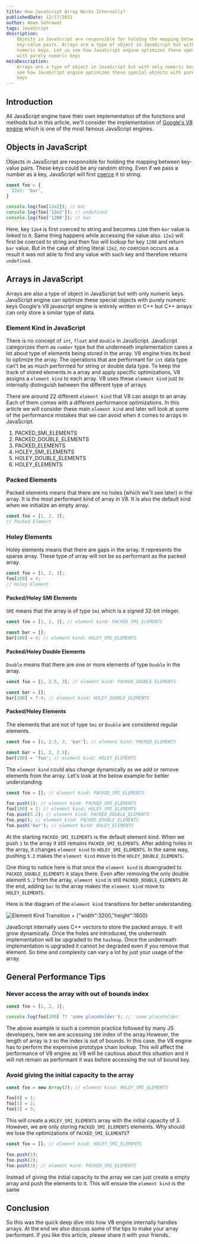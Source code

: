 ```yaml
---
title: How JavaScript Array Works Internally?
publishedDate: 12/17/2021
author: Aman Sehrawat
tags: JavaScript
description:
    Objects in JavaScript are responsible for holding the mapping between
    key-value pairs. Arrays are a type of object in JavaScript but with only
    numeric keys. Let us see how JavaScript engine optimizes these special objects
    with purely numeric keys
metaDescription:
    Arrays are a type of object in JavaScript but with only numeric keys. Let us
    see how JavaScript engine optimizes these special objects with purely numeric
    keys
---
```


## Introduction

All JavaScript engine have their own implementation of the functions and methods
but in this article, we'll consider the implementation of
[Google's V8 engine](https://v8.dev/) which is one of the most famous JavaScript
engines.

## Objects in JavaScript

Objects in JavaScript are responsible for holding the mapping between key-value
pairs. These keys could be any random string. Even if we pass a number as a key,
JavaScript will first
[coerce](https://developer.mozilla.org/en-US/docs/Glossary/Type_coercion) it to
string.

```JavaScript
const foo = {
  12e2: 'bar',
}

console.log(foo[12e2]); // bar
console.log(foo['12e2']); // undefined
console.log(foo['1200']); // bar
```

Here, key `12e4` is first coerced to string and becomes `1200` then `bar` value
is linked to it. Same thing happens while accessing the value also. `12e2` will
first be coerced to string and then foo will lookup for key `1200` and return
`bar` value. But in the case of string literal `12e2`, no coercion occurs as a
result it was not able to find any value with such key and therefore returns
`undefined`.

## Arrays in JavaScript

Arrays are also a type of object in JavaScript but with only numeric keys.
JavaScript engine can optimize these special objects with purely numeric keys
Google's V8 javascript engine is entirely written in C++ but C++ arrays can only
store a similar type of data.

### Element Kind in JavaScript

There is no concept of `int`, `float` and `double` in JavaScript. JavaScript
categorizes them as `number` type but the underneath implementation cares a lot
about type of elements being stored in the array. V8 engine tries its best to
optimize the array. The operations that are performant for `int` data type can't
be as much performed for string or double data type. To keep the track of stored
elements in a array and apply specific optimizations, V8 assigns a
`element kind` to each array. V8 uses these `element kind` just to internally
distinguish between the different type of arrays

There are around 22 different `element kind` that V8 can assign to an array. Each
of them comes with a different performance optimizations. In this article we
will consider these main `element kind` and later will look at some of the
performance mistakes that we can avoid when it comes to arrays in JavaScript.

1. PACKED_SMI_ELEMENTS
2. PACKED_DOUBLE_ELEMENTS
3. PACKED_ELEMENTS
4. HOLEY_SMI_ELEMENTS
5. HOLEY_DOUBLE_ELEMENTS
6. HOLEY_ELEMENTS

### Packed Elements

Packed elements means that there are no holes (which we'll see later) in the
array. It is the most performant kind of array in V8. It is also the default
kind when we initialize an empty array.

```javascript
const foo = [1, 2, 3];
// Packed Element
```

### Holey Elements

Holey elements means that there are gaps in the array. It represents the sparse
array. These type of array will not be as performant as the packed array.

```javascript
const foo = [1, 2, 3];
foo[100] = 4;
// Holey Element
```

#### Packed/Holey SMI Elements

`SMI` means that the array is of type `Smi` which is a signed 32-bit integer.

```javascript
const foo = [1, 2, 3]; // element kind: PACKED_SMI_ELEMENTS

const bar = [];
bar[100] = 4; // element kind: HOLEY_SMI_ELEMENTS
```

#### Packed/Holey Double Elements

`Double` means that there are one or more elements of type `Double` in the
array.

```javascript
const foo = [1, 2.5, 3]; // element kind: PACKED_DOUBLE_ELEMENTS

const bar = [];
bar[100] = 7.4; // element kind: HOLEY_DOUBLE_ELEMENTS
```

#### Packed/Holey Elements

The elements that are not of type `Smi` or `Double` are considered regular
elements.

```javascript
const foo = [1, 2.5, 3, 'bar']; // element kind: PACKED_ELEMENTS

const bar = [1, 2, 2.5];
bar[100] = 'foo'; // element kind: HOLEY_ELEMENTS
```

The `element kind` could also change dynamically as we add or remove elements
from the array. Let's look at the below example for better understanding.

```javascript
const foo = []; // element kind: PACKED_SMI_ELEMENTS

foo.push(1); // element kind: PACKED_SMI_ELEMENTS
foo[100] = 2; // element kind: HOLEY_SMI_ELEMENTS
foo.push(5.2); // element kind: PACKED_DOUBLE_ELEMENTS
foo.pop(); // element kind: PACKED_DOUBLE_ELEMENTS
foo.push('bar'); // element kind: HOLEY_ELEMENTS
```

At the starting `PACKED_SMI_ELEMENTS` is the default element kind. When we push
`1` to the array it still remains `PACKED_SMI_ELEMENTS`. After adding holes in
the array, it changes `element kind` to `HOLEY_SMI_ELEMENTS`. In the same way,
pushing `5.2` makes the `element kind` move to the `HOLEY_DOUBLE_ELEMENTS`.

One thing to notice here is that once the `element kind` is downgraded to
`PACKED_DOUBLE_ELEMENTS` it stays there. Even after removing the only double
element `5.2` from the array, `element kind` is still `PACKED_DOUBLE_ELEMENTS`
At the end, adding `bar` to the array makes the `element kind` move to
`HOLEY_ELEMENTS`.

Here is the diagram of the `element kind` transitions for better understanding.

![Element Kind Transition + `{"width":3200,"height":1800}`](/images/element-kind-transition-v8.png 'Element Kind Transition')

JavaScript internally uses C++ vectors to store the packed arrays. It will grow
dynamically. Once the holes are introduced, the underneath implementation will
be upgraded to the `hashmap`. Once the underneath implementation is upgraded it
cannot be degraded even if you remove that element. So time and complexity can
vary a lot by just your usage of the array.

## General Performance Tips

### Never access the array with out of bounds index

```javascript
const foo = [1, 2, 3];

console.log(foo[100] ?? 'some placeholder'); // 'some placeholder'
```

The above example is such a common practice followed by many JS developers, here
we are accessing `100` index of the array.However, the length of array is `3` so
the index is out of bounds. In this case, the V8 engine has to perform the
expensive prototype chain lookup. This will affect the performance of V8 engine
as V8 will be cautious about this situation and it will not remain as performant
it was before accessing the out of bound key.

### Avoid giving the initial capacity to the array

```javascript
const foo = new Array(3); // element kind: HOLEY_SMI_ELEMENTS

foo[0] = 1;
foo[1] = 2;
foo[2] = 3;
```

This will create a `HOLEY_SMI_ELEMENTS` array with the initial capacity of 3.
However, we are only storing `PACKED_SMI_ELEMENTS` elements. Why should we lose
the optimizations of `PACKED_SMI_ELEMENTS`?

```javascript
const foo = []; // element kind: HOLEY_SMI_ELEMENTS

foo.push(1);
foo.push(2);
foo.push(3); // element kind: PACKED_SMI_ELEMENTS
```

Instead of giving the initial capacity to the array we can just create a empty
array and push the elements to it. This will ensure the `element kind` is the
same

## Conclusion

So this was the quick deep dive into how V8 engine internally handles arrays. At
the end we also discuss some of the tips to make your array performant. If you
like this article, please share it with your friends.
